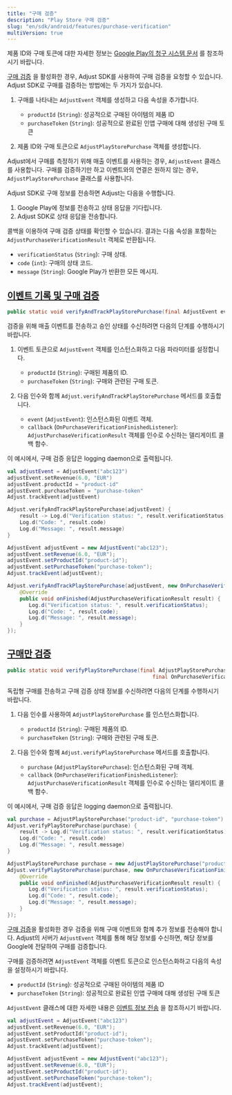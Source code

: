 ```yaml
---
title: "구매 검증"
description: "Play Store 구매 검증"
slug: "en/sdk/android/features/purchase-verification"
multiVersion: true
---
```

<sdkversion version="v5"> <callout type="seealso"> 

제품 ID와 구매 토큰에 대한 자세한 정보는 [Google Play의 청구 시스템 문서](https://developer.android.com/google/play/billing#concepts) 를 참조하시기 바랍니다.
</Callout> 

[구매 검증](https://help.adjust.com/en/article/purchase-verification) 을 활성화한 경우, Adjust SDK를 사용하여 구매 검증을 요청할 수 있습니다. Adjust SDK로 구매를 검증하는 방법에는 두 가지가 있습니다.

1. 구매를 나타내는 `AdjustEvent` 객체를 생성하고 다음 속성을 추가합니다. 
   * `productId` \(`String`\): 성공적으로 구매된 아이템의 제품 ID
   * `purchaseToken` \(`String`\): 성공적으로 완료된 인앱 구매에 대해 생성된 구매 토큰

2. 제품 ID와 구매 토큰으로 `AdjustPlayStorePurchase` 객체를 생성합니다.

<callout type="tip"> 

Adjust에서 구매를 측정하기 위해 매출 이벤트를 사용하는 경우, `AdjustEvent` 클래스를 사용합니다. 구매를 검증하기만 하고 이벤트와의 연결은 원하지 않는 경우, `AdjustPlayStorePurchase` 클래스를 사용합니다.
</Callout> 

Adjust SDK로 구매 정보를 전송하면 Adjust는 다음을 수행합니다.

1. Google Play에 정보를 전송하고 상태 응답을 기다립니다.
2. Adjust SDK로 상태 응답을 전송합니다.

콜백을 이용하여 구매 검증 상태를 확인할 수 있습니다.  결과는 다음 속성을 포함하는 `AdjustPurchaseVerificationResult` 객체로 반환됩니다.

* `verificationStatus` \(`String`\): 구매 상태.
* `code` \(`int`\): 구매의 상태 코드.
* `message` \(`String`\): Google Play가 반환한 모든 메시지.

[이벤트 기록 및 구매 검증](record-event-and-verify-purchase)
--------------------------------------------------

<codeblock title="메서드 서명"> 

```java
public static void verifyAndTrackPlayStorePurchase(final AdjustEvent event, OnPurchaseVerificationFinishedListener callback)
```

</CodeBlock> 

검증을 위해 매출 이벤트를 전송하고 승인 상태를 수신하려면 다음의 단계를 수행하시기 바랍니다.

1. 이벤트 토큰으로 `AdjustEvent` 객체를 인스턴스화하고 다음 파라미터를 설정합니다. 
   * `productId` \(`String`\): 구매된 제품의 ID.
   * `purchaseToken` \(`String`\): 구매와 관련된 구매 토큰.

2. 다음 인수와 함께 `Adjust.verifyAndTrackPlayStorePurchase` 메서드를 호출합니다. 
   * `event` \(`AdjustEvent`\): 인스턴스화된 이벤트 객체.
   * `callback` \(`OnPurchaseVerificationFinishedListener`\): `AdjustPurchaseVerificationResult` 객체를 인수로 수신하는 델리게이트 콜백 함수.

이 예시에서, 구매 검증 응답은 logging daemon으로 출력됩니다.
<tabs> <tab title="Kotlin" sync="kotlin"> 

```kotlin
val adjustEvent = AdjustEvent("abc123")
adjustEvent.setRevenue(6.0, "EUR")
adjustEvent.productId = "product-id"
adjustEvent.purchaseToken = "purchase-token"
Adjust.trackEvent(adjustEvent)

Adjust.verifyAndTrackPlayStorePurchase(adjustEvent) {
    result -> Log.d("Verification status: ", result.verificationStatus)
    Log.d("Code: ", result.code)
    Log.d("Message: ", result.message)
}
```

</Tab> <tab title="Java" sync="java"> 

```java
AdjustEvent adjustEvent = new AdjustEvent("abc123");
adjustEvent.setRevenue(6.0, "EUR");
adjustEvent.setProductId("product-id");
adjustEvent.setPurchaseToken("purchase-token");
Adjust.trackEvent(adjustEvent);

Adjust.verifyAndTrackPlayStorePurchase(adjustEvent, new OnPurchaseVerificationFinishedListener() {
    @Override
    public void onFinished(AdjustPurchaseVerificationResult result) {
       Log.d("Verification status: ", result.verificationStatus);
       Log.d("Code: ", result.code);
       Log.d("Message: ", result.message);
    }
});
```

</Tab> </Tabs> 

[구매만 검증](only-verify-purchase)
------------------------------

<codeblock title="메서드 서명"> 

```java
public static void verifyPlayStorePurchase(final AdjustPlayStorePurchase purchase,
                                               final OnPurchaseVerificationFinishedListener callback)
```

</CodeBlock> 

독립형 구매를 전송하고 구매 검증 상태 정보를 수신하려면 다음의 단계를 수행하시기 바랍니다.

1. 다음 인수를 사용하여 `AdjustPlayStorePurchase` 를 인스턴스화합니다. 
   * `productId` \(`String`\): 구매된 제품의 ID.
   * `purchaseToken` \(`String`\): 구매와 관련된 구매 토큰.

2. 다음 인수와 함께 `Adjust.verifyPlayStorePurchase` 메서드를 호출합니다. 
   * `purchase` \(`AdjustPlayStorePurchase`\): 인스턴스화된 구매 객체.
   * `callback` \(`OnPurchaseVerificationFinishedListener`\): `AdjustPurchaseVerificationResult` 객체를 인수로 수신하는 델리게이트 콜백 함수.

이 예시에서, 구매 검증 응답은 logging daemon으로 출력됩니다.
<tabs> <tab title="Kotlin" sync="kotlin"> 

```kotlin
val purchase = AdjustPlayStorePurchase("product-id", "purchase-token")
Adjust.verifyPlayStorePurchase(purchase) {
    result -> Log.d("Verification status: ", result.verificationStatus)
    Log.d("Code: ", result.code)
    Log.d("Message: ", result.message)
}
```

</Tab> <tab title="Java" sync="java"> 

```java
AdjustPlayStorePurchase purchase = new AdjustPlayStorePurchase("product-id", "purchase-token");
Adjust.verifyPlayStorePurchase(purchase, new OnPurchaseVerificationFinishedListener() {
    @Override
    public void onFinished(AdjustPurchaseVerificationResult result) {
       Log.d("Verification status: ", result.verificationStatus);
       Log.d("Code: ", result.code);
       Log.d("Message: ", result.message);
    }
});
```

</Tab> </Tabs> </SdkVersion> <sdkversion version="v4"> 

[구매 검증](https://help.adjust.com/en/article/purchase-verification)을 활성화한 경우 검증을 위해 구매 이벤트와 함께 추가 정보를 전송해야 합니다. Adjust의 서버가 `AdjustEvent` 객체를 통해 해당 정보를 수신하면, 해당 정보를 Google에 전달하여 구매를 검증합니다.

구매를 검증하려면 `AdjustEvent` 객체를 이벤트 토큰으로 인스턴스화하고 다음의 속성을 설정하시기 바랍니다.

* `productId` \(`String`\): 성공적으로 구매된 아이템의 제품 ID
* `purchaseToken` \(`String`\): 성공적으로 완료된 인앱 구매에 대해 생성된 구매 토큰

<callout type="seealso"> 

`AdjustEvent` 클래스에 대한 자세한 내용은 [이벤트 정보 전송](/en/sdk/android/features/events) 을 참조하시기 바랍니다.
</Callout> <tabs> <tab title="Kotlin" sync="kotlin"> 

```kotlin
val adjustEvent = AdjustEvent("abc123")
adjustEvent.setRevenue(6.0, "EUR");
adjustEvent.setProductId("product-id");
adjustEvent.setPurchaseToken("purchase-token");
Adjust.trackEvent(adjustEvent);
```

</Tab> <tab title="Java" sync="java"> 

```java
AdjustEvent adjustEvent = new AdjustEvent("abc123");
adjustEvent.setRevenue(6.0, "EUR");
adjustEvent.setProductId("product-id");
adjustEvent.setPurchaseToken("purchase-token");
Adjust.trackEvent(adjustEvent);
```

</Tab> </Tabs> </SdkVersion>


